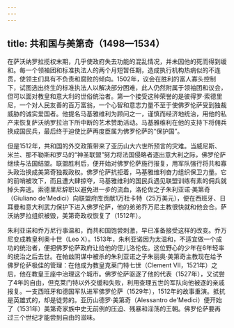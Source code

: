 ```yaml
---
---
---
```

title: 共和国与美第奇（1498—1534）
---




在萨沃纳罗拉揽权末期，几乎使政府失去功能的混乱情况，并未因他的死而得到缓和。每一个领袖团和标准执法人的两个月短暂任期，造成执行机构热病似的不连贯，使领主们具有不负责和腐败的倾向。1502年，议会在胜利的富人寡头控制下，试图选出终生的标准执法人以解决部分困难，此人仍然附属于领袖团和议会，但可以面对教皇和意大利的世俗统治者。第一个接受这种荣誉的是彼得罗·索德里尼，一个对人民友善的百万富翁，一个心智和意志力量不至于使佛罗伦萨受到独裁威胁的诚实爱国者。他提名马基雅维利为顾问之一，谨慎而经济地统治，用他的私产来恢复萨沃纳罗拉治下所中断的艺术赞助活动。马基雅维利在他的支持下将佣兵换成国民兵，最后终于迫使比萨再度臣属为佛罗伦萨的“保护国”。

但是1512年，共和国的外交政策带来了亚历山大六世所预言的灾难。当威尼斯、米兰、那不勒斯和罗马的“神圣联盟”努力将法国侵略者逐出意大利之际，佛罗伦萨继续与法国结盟。联盟胜利后，便开始对佛罗伦萨施行报复，用军队强行将共和寡头政治换成美第奇独裁政权。佛罗伦萨抗拒着，马基雅维利奋力组织保卫力量。它的前哨被攻下，而且遭大肆掠夺，马基雅维利的国民兵遇见联盟训练有素的佣兵就掉头奔逃。索德里尼辞职以避免进一步的流血，洛伦佐之子朱利亚诺·美第奇（Giuliano de'Medici）向联盟府库贡献1万杜卡特（25万美元），便在西班牙、日耳曼和意大利武力保护下进入佛罗伦萨，他的弟弟乔万尼主教很快就和他会合。萨沃纳罗拉组织被毁，美第奇政权恢复了（1512年）。

朱利亚诺和乔万尼行事温和，而共和国饱尝刺激，早已准备接受这样的改变。乔万尼变成教皇利奥十世（Leo Ⅹ）。1513年，朱利亚诺因为太温和，不适宜做一个成功的统治者，便把佛罗伦萨政府让给他的侄儿洛伦佐。这位野心的少年在6年轻率的统治之后去世。在帕兹阴谋中被杀的朱利亚诺之子朱丽奥·美第奇主教现在给予佛罗伦萨极佳的管理：在他成为教皇克莱门特七世（Clement Ⅶ，1521年）之后，他在教皇王座中治理这个城市。佛罗伦萨驱逐了他的代表（1527年），又试尝了4年的自由，但克莱门特以外交缓和失败，利用查理五世的军队向他被逐的亲戚报复。一支西班牙和德国军队进军佛罗伦萨（1529年），1512年的故事重演。抵抗是英雄式的，却是徒劳的。亚历山德罗·美第奇（Alessantro de'Medici）便开始了（1531年）美第奇家族中史无前例的压迫、残暴和淫荡的王朝。佛罗伦萨要再过三个世纪才能尝到自由的滋味。